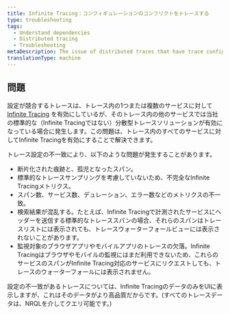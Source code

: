 ```yaml
---
title: Infinite Tracing：コンフィギュレーションのコンフリクトをトレースする
type: troubleshooting
tags:
  - Understand dependencies
  - Distributed tracing
  - Troubleshooting
metaDescription: The issue of distributed traces that have trace configuration conflicts (some services having Infinite Tracing and some have standard tracing).
translationType: machine
---
```


## 問題

設定が競合するトレースは、トレース内の1つまたは複数のサービスに対して [Infinite Tracing](/docs/understand-dependencies/distributed-tracing/infinite-tracing/introduction-infinite-tracing) を有効にしているが、そのトレース内の他のサービスでは当社の標準的な（Infinite Tracingではない）分散型トレースソリューションが有効になっている場合に発生します。この問題は、トレース内のすべてのサービスに対してInfinite Tracingを有効にすることで解決できます。

トレース設定の不一致により、以下のような問題が発生することがあります。

* 断片化された痕跡と、孤児となったスパン。
* 標準的なトレースサンプリングを考慮していないため、不完全なInfinite Tracingメトリクス。
* スパン数、サービス数、デュレーション、エラー数などのメトリクスの不一致。
* 検索結果が混乱する。たとえば、Infinite Tracingで計測されたサービスにヘッダーを送信する標準的なトレーススパンの場合、それらのスパンはトレースリストには表示されても、トレースウォーターフォールビューには表示されないことがあります。
* 監視対象のブラウザアプリやモバイルアプリのトレースの欠落。Infinite Tracingはブラウザやモバイルの監視にはまだ利用できないため、これらのサービスのスパンがInfinite Tracing対応のサービスにリクエストしても、トレースのウォーターフォールには表示されません。

設定の不一致があるトレースについては、Infinite TracingのデータのみをUIに表示しますが、これはそのデータがより高品質だからです。(すべてのトレースデータは、NRQLを介してクエリ可能です。)
